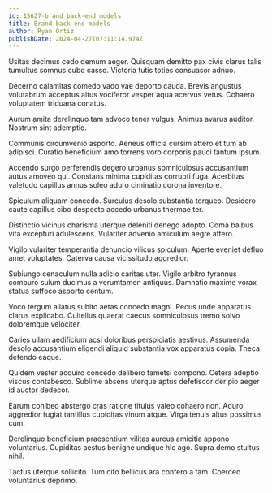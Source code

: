 ```yaml
---
id: 15627-brand_back-end_models
title: Brand back-end models
author: Ryan Ortiz
publishDate: 2024-04-27T07:11:14.974Z
---
```


Usitas decimus cedo demum aeger. Quisquam demitto pax civis clarus talis tumultus somnus cubo casso. Victoria tutis toties consuasor adnuo.

Decerno calamitas comedo vado vae deporto cauda. Brevis angustus volutabrum acceptus altus vociferor vesper aqua acervus vetus. Cohaero voluptatem triduana conatus.

Aurum amita derelinquo tam advoco tener vulgus. Animus avarus auditor. Nostrum sint ademptio.

Communis circumvenio asporto. Aeneus officia cursim attero et tum ab adipisci. Curatio beneficium amo torrens voro corporis pauci tantum ipsum.

Accendo surgo perferendis degero urbanus somniculosus accusantium autus amoveo qui. Constans minima cupiditas corrupti fuga. Acerbitas valetudo capillus annus soleo aduro ciminatio corona inventore.

Spiculum aliquam concedo. Surculus desolo substantia torqueo. Desidero caute capillus cibo despecto accedo urbanus thermae ter.

Distinctio vicinus charisma uterque deleniti denego adopto. Coma balbus vita excepturi adulescens. Vulariter advenio amiculum aegre attero.

Vigilo vulariter temperantia denuncio vilicus spiculum. Aperte eveniet defluo amet voluptates. Caterva causa vicissitudo aggredior.

Subiungo cenaculum nulla adicio caritas uter. Vigilo arbitro tyrannus comburo sulum ducimus a verumtamen antiquus. Damnatio maxime vorax statua suffoco asporto centum.

Voco tergum allatus subito aetas concedo magni. Pecus unde apparatus clarus explicabo. Cultellus quaerat caecus somniculosus tremo solvo doloremque velociter.

Caries ullam aedificium acsi doloribus perspiciatis aestivus. Assumenda desolo accusantium eligendi aliquid substantia vox apparatus copia. Theca defendo eaque.

Quidem vester acquiro concedo delibero tametsi compono. Cetera adeptio viscus contabesco. Sublime absens uterque aptus defetiscor deripio aeger id auctor dedecor.

Earum cohibeo abstergo cras ratione titulus valeo cohaero non. Aduro aggredior fugiat tantillus cupiditas vinum atque. Virga tenuis altus possimus cum.

Derelinquo beneficium praesentium vilitas aureus amicitia appono voluntarius. Cupiditas aestus benigne undique hic ago. Supra demo stultus nihil.

Tactus uterque sollicito. Tum cito bellicus ara confero a tam. Coerceo voluntarius deprimo.
